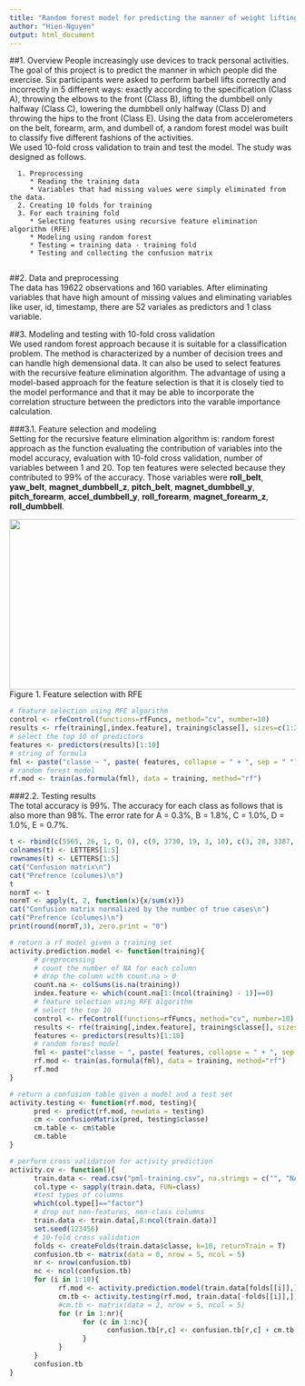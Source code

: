 ```yaml
---
title: "Random forest model for predicting the manner of weight lifting exercises"
author: "Hien-Nguyen"
output: html_document
---
```

  
##1. Overview
People increasingly use devices to track personal activities. The goal of this project is to predict the manner in which people did the exercise. Six participants were asked to perform barbell lifts correctly and incorrectly in 5 different ways: exactly according to the specification (Class A), throwing the elbows to the front (Class B), lifting the dumbbell only halfway (Class C), lowering the dumbbell only halfway (Class D) and throwing the hips to the front (Class E). Using the data from accelerometers on the belt, forearm, arm, and dumbell of, a random forest model was built to classify five different fashions of the activities.  
We used 10-fold cross validation to train and test the model. The study was designed as follows.  

      1. Preprocessing  
         * Reading the training data  
         * Variables that had missing values were simply eliminated from the data. 
      2. Creating 10 folds for training    
      3. For each training fold  
         * Selecting features using recursive feature elimination algorithm (RFE)  
         * Modeling using random forest  
         * Testing = training data - training fold  
         * Testing and collecting the confusion matrix  
         
##2. Data and preprocessing  
The data has 19622 observations and 160 variables. After eliminating variables that have high amount of missing values and eliminating variables like user, id, timestamp, there are 52 variales as predictors and 1 class variable. 

##3. Modeling and testing with 10-fold cross validation  
We used random forest approach because it is suitable for a classification problem. The method is characterized by a number of decision trees and can handle high demensional data. It can also be used to select features with the recursive feature elimination algorithm. The advantage of using a model-based approach for the feature selection is that it is closely tied to the model performance and that it may be able to incorporate the correlation structure between the predictors into the varable importance calculation. 

###3.1. Feature selection and modeling    
Setting for the recursive feature elimination algorithm is: random forest approach as the function evaluating the contribution of variables into the model accuracy, evaluation with 10-fold cross validation, number of variables between 1 and 20. Top ten features were selected because they contributed to 99% of the accuracy. Those variables were **roll_belt**, **yaw_belt**, **magnet_dumbbell_z**, **pitch_belt**, **magnet_dumbbell_y**, **pitch_forearm**, **accel_dumbbell_y**, **roll_forearm**, **magnet_forearm_z**, **roll_dumbbell**.    

<img src="./VarSelect.png" width="700px" height="300px" />  
Figure 1. Feature selection with RFE  
```r
# feature selection using RFE algorithm
control <- rfeControl(functions=rfFuncs, method="cv", number=10)
results <- rfe(training[,index.feature], training$classe[], sizes=c(1:20), rfeControl=control)
# select the top 10 of predictors
features <- predictors(results)[1:10]
# string of formula
fml <- paste("classe ~ ", paste( features, collapse = " + ", sep = " "))
# random forest model
rf.mod <- train(as.formula(fml), data = training, method="rf")
```

###2.2. Testing results  
The total accuracy is 99%. The accuracy for each class as follows that is also more than 98%. The error rate for A = 0.3%, B = 1.8%, C =  1.0%, D = 1.0%, E = 0.7%.
```r
t <- rbind(c(5565, 26, 1, 0, 0), c(9, 3730, 19, 3, 10), c(3, 28, 3387, 25, 8), c(3, 13, 15, 3184,7), c(0,0,0,4,3582) )
colnames(t) <- LETTERS[1:5]
rownames(t) <- LETTERS[1:5]
cat("Confusion matrix\n")
cat("Prefrence (columes)\n")
t
normT <- t
normT <- apply(t, 2, function(x){x/sum(x)})
cat("Confusion matrix normalized by the number of true cases\n")
cat("Prefrence (columes)\n")
print(round(normT,3), zero.print = "0")
```
 


```r
# return a rf model given a training set
activity.prediction.model <- function(training){
      # preprocessing
      # count the number of NA for each column
      # drop the column with count.na > 0
      count.na <- colSums(is.na(training))
      index.feature <- which(count.na[1:(ncol(training) - 1)]==0)
      # feature selection using RFE algorithm
      # select the top 10
      control <- rfeControl(functions=rfFuncs, method="cv", number=10)
      results <- rfe(training[,index.feature], training$classe[], sizes=c(1:20), rfeControl=control)
      features <- predictors(results)[1:10]
      # random forest model
      fml <- paste("classe ~ ", paste( features, collapse = " + ", sep = " "))
      rf.mod <- train(as.formula(fml), data = training, method="rf")
      rf.mod
}

# return a confusion table given a model and a test set
activity.testing <- function(rf.mod, testing){
      pred <- predict(rf.mod, newdata = testing)
      cm <- confusionMatrix(pred, testing$classe)
      cm.table <- cm$table
      cm.table
}

# perform cross validation for activity prediction
activity.cv <- function(){
      train.data <- read.csv("pml-training.csv", na.strings = c("", "NA", "#DIV/0!"))
      col.type <- sapply(train.data, FUN=class)
      #test types of columns
      which(col.type[]=="factor") 
      # drop out non-features, non-class columns
      train.data <- train.data[,8:ncol(train.data)]
      set.seed(123456)
      # 10-fold cross validation
      folds <- createFolds(train.data$classe, k=10, returnTrain = T)
      confusion.tb <- matrix(data = 0, nrow = 5, ncol = 5)
      nr <- nrow(confusion.tb)
      nc <- ncol(confusion.tb)
      for (i in 1:10){
            rf.mod <- activity.prediction.model(train.data[folds[[i]],])
            cm.tb <- activity.testing(rf.mod, train.data[-folds[[i]],])
            #cm.tb <- matrix(data = 2, nrow = 5, ncol = 5)
            for (r in 1:nr){
                  for (c in 1:nc){
                        confusion.tb[r,c] <- confusion.tb[r,c] + cm.tb[r,c]
                  }
            }
      }
      confusion.tb
}
```
